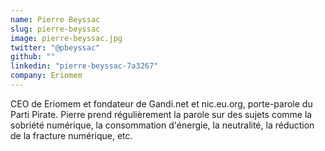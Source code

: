 ```yaml
---
name: Pierre Beyssac
slug: pierre-beyssac
image: pierre-beyssac.jpg
twitter: "@pbeyssac"
github: ""
linkedin: "pierre-beyssac-7a3267"
company: Eriomem
---
```


CEO de Eriomem et fondateur de Gandi.net et nic.eu.org, porte-parole du Parti Pirate. Pierre prend régulièrement la parole sur des sujets comme la sobriété numérique, la consommation d'énergie, la neutralité, la réduction de la fracture numérique, etc.
